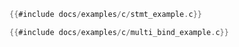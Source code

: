 ```c title=Single Row Binding
{{#include docs/examples/c/stmt_example.c}}
```

```c title=Multiple Row Binding 72:117
{{#include docs/examples/c/multi_bind_example.c}}
```
